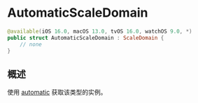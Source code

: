 # AutomaticScaleDomain

<ToBePolishedAfterTranslation />

<OriginalSource
  title="AutomaticScaleDomain"
  url="https://developer.apple.com/documentation/charts/automaticscaledomain"
  summary="图表从其数据推断出的域"
/>

```swift
@available(iOS 16.0, macOS 13.0, tvOS 16.0, watchOS 9.0, *)
public struct AutomaticScaleDomain : ScaleDomain {
    // none
}
```

## 概述

使用 [automatic](https://developer.apple.com/documentation/charts/scaledomain/automatic) 获取该类型的实例。
